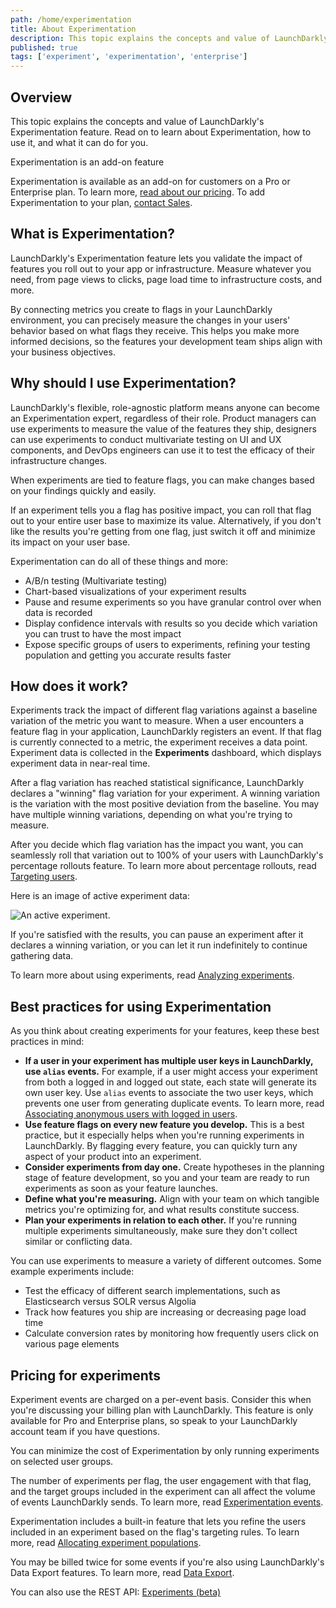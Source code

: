 ```yaml
---
path: /home/experimentation
title: About Experimentation
description: This topic explains the concepts and value of LaunchDarkly's Experimentation feature. In LaunchDarkly, the combination of metrics and flags is an experiment. Experiments let you measure the effect of flags on users by mapping them to the metrics your team cares about.
published: true
tags: ['experiment', 'experimentation', 'enterprise']
---
```


## Overview

This topic explains the concepts and value of LaunchDarkly's Experimentation feature. Read on to learn about Experimentation, how to use it, and what it can do for you.

<Callout intent="primary">
  <CalloutTitle>Experimentation is an add-on feature</CalloutTitle>
  <CalloutDescription>

Experimentation is available as an add-on for customers on a Pro or Enterprise plan. To learn more, [read about our pricing](https://launchdarkly.com/pricing/). To add Experimentation to your plan, [contact Sales](https://launchdarkly.com/contact-sales/).

  </CalloutDescription>
</Callout>

## What is Experimentation?

LaunchDarkly's Experimentation feature lets you validate the impact of features you roll out to your app or infrastructure. Measure whatever you need, from page views to clicks, page load time to infrastructure costs, and more.

By connecting metrics you create to flags in your LaunchDarkly environment, you can precisely measure the changes in your users' behavior based on what flags they receive. This helps you make more informed decisions, so the features your development team ships align with your business objectives.

## Why should I use Experimentation?

LaunchDarkly's flexible, role-agnostic platform means anyone can become an Experimentation expert, regardless of their role. Product managers can use experiments to measure the value of the features they ship, designers can use experiments to conduct multivariate testing on UI and UX components, and DevOps engineers can use it to test the efficacy of their infrastructure changes.

When experiments are tied to feature flags, you can make changes based on your findings quickly and easily.

If an experiment tells you a flag has positive impact, you can roll that flag out to your entire user base to maximize its value. Alternatively, if you don't like the results you're getting from one flag, just switch it off and minimize its impact on your user base.

Experimentation can do all of these things and more:

- A/B/n testing (Multivariate testing)
- Chart-based visualizations of your experiment results
- Pause and resume experiments so you have granular control over when data is recorded
- Display confidence intervals with results so you decide which variation you can trust to have the most impact
- Expose specific groups of users to experiments, refining your testing population and getting you accurate results faster

## How does it work?

Experiments track the impact of different flag variations against a baseline variation of the metric you want to measure. When a user encounters a feature flag in your application, LaunchDarkly registers an event. If that flag is currently connected to a metric, the experiment receives a data point. Experiment data is collected in the **Experiments** dashboard, which displays experiment data in near-real time.

After a flag variation has reached statistical significance, LaunchDarkly declares a "winning" flag variation for your experiment. A winning variation is the variation with the most positive deviation from the baseline. You may have multiple winning variations, depending on what you're trying to measure.

After you decide which flag variation has the impact you want, you can seamlessly roll that variation out to 100% of your users with LaunchDarkly's percentage rollouts feature. To learn more about percentage rollouts, read [Targeting users](/home/flags/targeting-users).

Here is an image of active experiment data:

![An active experiment.](experiment-chart.png)

If you're satisfied with the results, you can pause an experiment after it declares a winning variation, or you can let it run indefinitely to continue gathering data.

To learn more about using experiments, read [Analyzing experiments](/home/experimentation/analyzing).

## Best practices for using Experimentation

As you think about creating experiments for your features, keep these best practices in mind:

- **If a user in your experiment has multiple user keys in LaunchDarkly, use `alias` events.** For example, if a user might access your experiment from both a logged in and logged out state, each state will generate its own user key. Use `alias` events to associate the two user keys, which prevents one user from generating duplicate events. To learn more, read [Associating anonymous users with logged in users](/home/users/anonymous-users#associating-anonymous-users-with-logged-in-users).
- **Use feature flags on every new feature you develop.** This is a best practice, but it especially helps when you're running experiments in LaunchDarkly. By flagging every feature, you can quickly turn any aspect of your product into an experiment.
- **Consider experiments from day one.** Create hypotheses in the planning stage of feature development, so you and your team are ready to run experiments as soon as your feature launches.
- **Define what you're measuring.** Align with your team on which tangible metrics you're optimizing for, and what results constitute success.
- **Plan your experiments in relation to each other.** If you're running multiple experiments simultaneously, make sure they don't collect similar or conflicting data.

You can use experiments to measure a variety of different outcomes. Some example experiments include:

- Test the efficacy of different search implementations, such as Elasticsearch versus SOLR versus Algolia
- Track how features you ship are increasing or decreasing page load time
- Calculate conversion rates by monitoring how frequently users click on various page elements

## Pricing for experiments

Experiment events are charged on a per-event basis. Consider this when you're discussing your billing plan with LaunchDarkly. This feature is only available for Pro and Enterprise plans, so speak to your LaunchDarkly account team if you have questions.

You can minimize the cost of Experimentation by only running experiments on selected user groups.

The number of experiments per flag, the user engagement with that flag, and the target groups included in the experiment can all affect the volume of events LaunchDarkly sends. To learn more, read [Experimentation events](/home/experimentation/events).

Experimentation includes a built-in feature that lets you refine the users included in an experiment based on the flag's targeting rules. To learn more, read [Allocating experiment populations](/home/experimentation/allocation).

You may be billed twice for some events if you're also using LaunchDarkly's Data Export features. To learn more, read [Data Export](/home/data-export).

<LearnMore>

You can also use the REST API: [Experiments (beta)](https://apidocs.launchdarkly.com/tag/Experiments-(beta))

</LearnMore>
